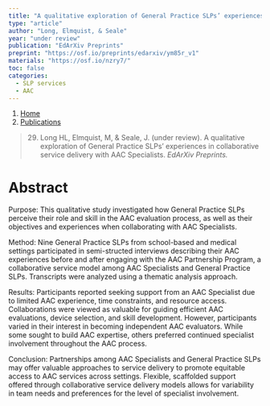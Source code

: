 ```yaml
---
title: "A qualitative exploration of General Practice SLPs’ experiences in collaborative service delivery with AAC Specialists"
type: "article"
author: "Long, Elmquist, & Seale"
year: "under review"
publication: "EdArXiv Preprints"
preprint: "https://osf.io/preprints/edarxiv/ym85r_v1"
materials: "https://osf.io/nzry7/"
toc: false
categories:
  - SLP services
  - AAC
---
```


```{=html}
<nav aria-label="breadcrumb">
  <ol class="breadcrumb">
    <li class="breadcrumb-item"><a href="../../index.html">Home</a></li>
    <li class="breadcrumb-item"><a href="../../publications.html">Publications</a></li>
  </ol>
</nav>
```


> 29.	Long HL, Elmquist, M, & Seale, J. (under review). A qualitative exploration of General Practice SLPs’ experiences in collaborative service delivery with AAC Specialists. *EdArXiv Preprints.*

# Abstract

Purpose: This qualitative study investigated how General Practice SLPs perceive their role and skill in the AAC evaluation process, as well as their objectives and experiences when collaborating with AAC Specialists. 

Method: Nine General Practice SLPs from school-based and medical settings participated in semi-structed interviews describing their AAC experiences before and after engaging with the AAC Partnership Program, a collaborative service model among AAC Specialists and General Practice SLPs. Transcripts were analyzed using a thematic analysis approach. 

Results: Participants reported seeking support from an AAC Specialist due to limited AAC experience, time constraints, and resource access. Collaborations were viewed as valuable for guiding efficient AAC evaluations, device selection, and skill development. However, participants varied in their interest in becoming independent AAC evaluators. While some sought to build AAC expertise, others preferred continued specialist involvement throughout the AAC process. 

Conclusion: Partnerships among AAC Specialists and General Practice SLPs may offer valuable approaches to service delivery to promote equitable access to AAC services across settings. Flexible, scaffolded support offered through collaborative service delivery models allows for variability in team needs and preferences for the level of specialist involvement.
